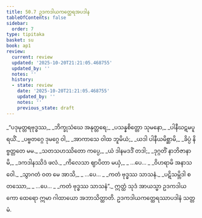 ```yaml
---
title: 50.7 ဥဒကဒါယကတ္ထေရအပဒါန
tableOfContents: false
sidebar:
  order: 7
type: tipitaka
basket: su
book: ap1
review:
  current: review
  updated: '2025-10-20T21:21:05.468755'
  updated_by: ''
  notes: ''
  history:
  - state: review
    date: '2025-10-20T21:21:05.468755'
    updated_by: ''
    notes: ''
    previous_state: draft
---
```



<DynamicBreadcrumb />


<ReviewStatus review={frontmatter.review} showDetails={true} />

<HypothesisAnnotation frontmatter={frontmatter} />

<Division number="51" book="ap1" e="ch" v="20" p="433">

<Paragraph number="6492" type="verses" book="ap1">
_“ပဒုမုတ္တရဗုဒ္ဓဿ,_  
_ဘိက္ခုသံဃေ အနုတ္တရေ;_  
_ပသန္နစိတ္တော သုမနော,_  
_ပါနီဃဋမပူရယိံ._  

</Paragraph>

</Division>
<Division number="52" book="ap1" e="ch" v="20" p="433">

<Paragraph number="6493" type="verses" book="ap1">
_ပဗ္ဗတဂ္ဂေ ဒုမဂ္ဂေ ဝါ,_  
_အာကာသေ ဝါထ ဘူမိယံ;_  
_ယဒါ ပါနီယမိစ္ဆာမိ,_  
_ခိပ္ပံ နိဗ္ဗတ္တတေ မမ._  

</Paragraph>

</Division>
<Division number="53" book="ap1" e="ch" v="20" p="433">

<Paragraph number="6494" type="verses" book="ap1">
_သတသဟဿိတော ကပ္ပေ,_  
_ယံ ဒါနမဒဒိံ တဒါ;_  
_ဒုဂ္ဂတိံ နာဘိဇာနာမိ,_  
_ဒကဒါနဿိဒံ ဖလံ._  

</Paragraph>

</Division>
<Division number="54" book="ap1" e="ch" v="20" p="433">

<Paragraph number="6495" type="verses" book="ap1">
_ကိလေသာ ဈာပိတာ မယှံ,_  
_ …ပေ… _  
_ဝိဟရာမိ အနာသဝေါ._  

</Paragraph>

</Division>
<Division number="55" book="ap1" e="ch" v="20" p="433">

<Paragraph number="6496" type="verses" book="ap1">
_သွာဂတံ ဝတ မေ အာသိ,_  
_ …ပေ… _  
_ကတံ ဗုဒ္ဓဿ သာသနံ._  

</Paragraph>

</Division>
<Division number="56" book="ap1" e="ch" v="20" p="433">

<Paragraph number="6497" type="verses" book="ap1">
_ပဋိသမ္ဘိဒါ စတဿော,_  
_ …ပေ… _  
_ကတံ ဗုဒ္ဓဿ သာသနံ”._  

</Paragraph>

<Paragraph number="6498" book="ap1">
ဣတ္ထံ သုဒံ အာယသ္မာ ဥဒကဒါယကော ထေရော ဣမာ ဂါထာယော အဘာသိတ္ထာတိ.

</Paragraph>
</Division>

<Paragraph number="6499" type="center" book="ap1">
ဥဒကဒါယကတ္ထေရဿာပဒါနံ သတ္တမံ.
</Paragraph>